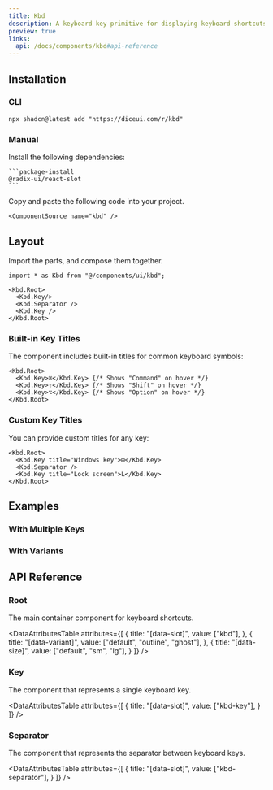 ```yaml
---
title: Kbd
description: A keyboard key primitive for displaying keyboard shortcuts and key combinations.
preview: true
links:
  api: /docs/components/kbd#api-reference
---
```


<ComponentTabs name="kbd-demo" />

## Installation

### CLI

```package-install
npx shadcn@latest add "https://diceui.com/r/kbd"
```

### Manual

<Steps>
  <Step>
    Install the following dependencies:

    ```package-install
    @radix-ui/react-slot
    ```
  </Step>
  <Step>
    Copy and paste the following code into your project.

    <ComponentSource name="kbd" />
  </Step>
</Steps>

## Layout

Import the parts, and compose them together.

```tsx
import * as Kbd from "@/components/ui/kbd";

<Kbd.Root>
  <Kbd.Key/>
  <Kbd.Separator />
  <Kbd.Key />
</Kbd.Root>
```

### Built-in Key Titles

The component includes built-in titles for common keyboard symbols:

```tsx
<Kbd.Root>
  <Kbd.Key>⌘</Kbd.Key> {/* Shows "Command" on hover */}
  <Kbd.Key>⇧</Kbd.Key> {/* Shows "Shift" on hover */}
  <Kbd.Key>⌥</Kbd.Key> {/* Shows "Option" on hover */}
</Kbd.Root>
```

### Custom Key Titles

You can provide custom titles for any key:

```tsx
<Kbd.Root>
  <Kbd.Key title="Windows key">⊞</Kbd.Key>
  <Kbd.Separator />
  <Kbd.Key title="Lock screen">L</Kbd.Key>
</Kbd.Root>
```

## Examples

### With Multiple Keys

<ComponentTabs name="kbd-multiple-demo" />

### With Variants

<ComponentTabs name="kbd-variants-demo" />

## API Reference

### Root

The main container component for keyboard shortcuts.

<AutoTypeTable
  path="./types/docs/kbd.ts"
  name="RootProps"
/>

<DataAttributesTable
  attributes={[
    {
      title: "[data-slot]",
      value: ["kbd"],
    },
    {
      title: "[data-variant]",
      value: ["default", "outline", "ghost"],
    },
    {
      title: "[data-size]",
      value: ["default", "sm", "lg"],
    }
  ]}
/>

### Key

The component that represents a single keyboard key.

<AutoTypeTable
  path="./types/docs/kbd.ts"
  name="KeyProps"
/>

<DataAttributesTable
  attributes={[
    {
      title: "[data-slot]",
      value: ["kbd-key"],
    }
  ]}
/>

### Separator

The component that represents the separator between keyboard keys.

<AutoTypeTable
  path="./types/docs/kbd.ts"
  name="SeparatorProps"
/>

<DataAttributesTable
  attributes={[
    {
      title: "[data-slot]",
      value: ["kbd-separator"],
    }
  ]}
/>
